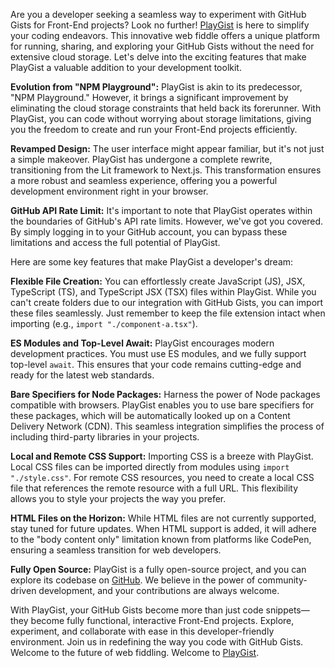 
Are you a developer seeking a seamless way to experiment with GitHub Gists for Front-End projects? Look no further! [PlayGist](https://playgist.dev) is here to simplify your coding endeavors. This innovative web fiddle offers a unique platform for running, sharing, and exploring your GitHub Gists without the need for extensive cloud storage. Let's delve into the exciting features that make PlayGist a valuable addition to your development toolkit.

**Evolution from "NPM Playground":** PlayGist is akin to its predecessor, "NPM Playground." However, it brings a significant improvement by eliminating the cloud storage constraints that held back its forerunner. With PlayGist, you can code without worrying about storage limitations, giving you the freedom to create and run your Front-End projects efficiently.

**Revamped Design:** The user interface might appear familiar, but it's not just a simple makeover. PlayGist has undergone a complete rewrite, transitioning from the Lit framework to Next.js. This transformation ensures a more robust and seamless experience, offering you a powerful development environment right in your browser.

**GitHub API Rate Limit:** It's important to note that PlayGist operates within the boundaries of GitHub's API rate limits. However, we've got you covered. By simply logging in to your GitHub account, you can bypass these limitations and access the full potential of PlayGist.

Here are some key features that make PlayGist a developer's dream:

**Flexible File Creation:** You can effortlessly create JavaScript (JS), JSX, TypeScript (TS), and TypeScript JSX (TSX) files within PlayGist. While you can't create folders due to our integration with GitHub Gists, you can import these files seamlessly. Just remember to keep the file extension intact when importing (e.g., `import "./component-a.tsx"`).

**ES Modules and Top-Level Await:** PlayGist encourages modern development practices. You must use ES modules, and we fully support top-level `await`. This ensures that your code remains cutting-edge and ready for the latest web standards.

**Bare Specifiers for Node Packages:** Harness the power of Node packages compatible with browsers. PlayGist enables you to use bare specifiers for these packages, which will be automatically looked up on a Content Delivery Network (CDN). This seamless integration simplifies the process of including third-party libraries in your projects.

**Local and Remote CSS Support:** Importing CSS is a breeze with PlayGist. Local CSS files can be imported directly from modules using `import "./style.css"`. For remote CSS resources, you need to create a local CSS file that references the remote resource with a full URL. This flexibility allows you to style your projects the way you prefer.

**HTML Files on the Horizon:** While HTML files are not currently supported, stay tuned for future updates. When HTML support is added, it will adhere to the "body content only" limitation known from platforms like CodePen, ensuring a seamless transition for web developers.

**Fully Open Source:** PlayGist is a fully open-source project, and you can explore its codebase on [GitHub](https://github.com/tomas-wrobel/playgist). We believe in the power of community-driven development, and your contributions are always welcome.

With PlayGist, your GitHub Gists become more than just code snippets—they become fully functional, interactive Front-End projects. Explore, experiment, and collaborate with ease in this developer-friendly environment. Join us in redefining the way you code with GitHub Gists. Welcome to the future of web fiddling. Welcome to [PlayGist](https://playgist.dev).